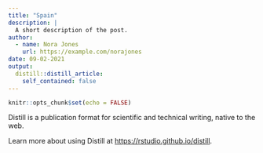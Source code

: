 ```yaml
---
title: "Spain"
description: |
  A short description of the post.
author:
  - name: Nora Jones
    url: https://example.com/norajones
date: 09-02-2021
output:
  distill::distill_article:
    self_contained: false
---
```



```r
knitr::opts_chunk$set(echo = FALSE)
```

Distill is a publication format for scientific and technical writing, native to the web.

Learn more about using Distill at <https://rstudio.github.io/distill>.


